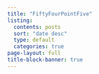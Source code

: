 ```yaml
---
title: "FiftyFourPointFive"
listing:
  contents: posts
  sort: "date desc"
  type: default
  categories: true
page-layout: full
title-block-banner: true
---
```

